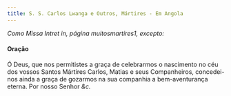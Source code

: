 ```yaml
---
title: S. S. Carlos Lwanga e Outros, Mártires - Em Angola
---
```


<em>Como Missa Intret in, página muitosmartires1, excepto:</em>

<h4 class="text-center">Oração</h4>
<div class="container-fluid">
  <div class="row">
    <div class="col-6 dropcaps text-justify"></div>
    <div class="col-6 dropcaps text-justify">
      Ó Deus, que nos permitistes a graça de celebrarmos o nascimento no céu dos
      vossos Santos Mártires Carlos, Matias e seus Companheiros, concedei-nos
      ainda a graça de gozarmos na sua companhia a bem-aventurança eterna. Por
      nosso Senhor <em>&c.</em>
    </div>
  </div>
</div>
